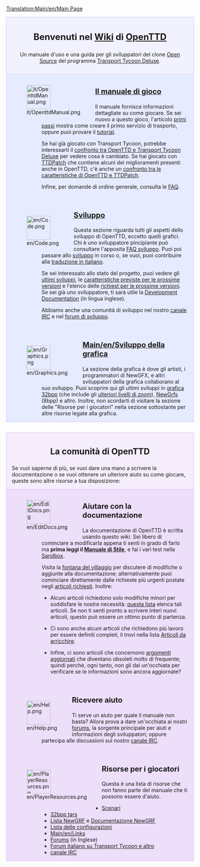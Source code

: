 [[Translation:Main/en/Main Page]]
<div style="background-color: #f1f2fe; border: 1px solid #c7c8fe; margin: 0; padding: 1em 1em 1em 1em; text-align:center">
<div style="font-size:1.7em; font-weight:bold">Benvenuti nel [http://it.wikipedia.org/wiki/Wiki Wiki] di <span class="plainlinks">[http://www.openttd.org/ OpenTTD]</span> </div>
Un manuale d'uso e una guida per gli sviluppatori del clone [http://www.opensource.org/ Open Source] del programma [[Main/it/Transport Tycoon Deluxe|Transport Tycoon Deluxe]].
</div>
<div style="background-color: #E7EBFF; border: 1px solid #c7c8fe; border-top:none; padding: 1em 1em 0em 1em; margin-bottom:2em">
<div style="float:left">[[File:it/OpenttdManual.png|64px]]</div>
<div style="margin-left:80px; margin-bottom:4em">
<div style="font-size:1.4em; font-weight:bold">[[Main/it/OpenTTD|Il manuale di gioco]]</div>
Il manuale fornisce informazioni dettagliate su come giocare. Se sei nuovo a questo gioco, l'articolo [[Main/it/Primi passi|primi passi]] mostra come creare il primo servizio di trasporto, oppure puoi provare il [[Main/it/Tutorial|tutorial]].

Se hai già giocato con Transport Tycoon, potrebbe interessarti il [[Main/it/Differenze rispetto a TTD|confronto tra OpenTTD e Transport Tycoon Deluxe]] per vedere cosa è cambiato. Se hai giocato con [[Main/it/TTDPatch|TTDPatch]] che contiene alcuni dei miglioramenti presenti anche in OpenTTD, c'è anche un [[Main/it/Confronto tra le caratteristiche di OpenTTD e TTDPatch|confronto tra le caratteristiche di OpenTTD e TTDPatch]].

Infine, per domande di ordine generale, consulta le [[Main/it/FAQ|FAQ]].
</div>

<div style="float:left">[[File:en/Code.png|64px]]</div>
<div style="margin-left:80px; margin-bottom:4em">
<div style="font-size:1.4em; font-weight:bold">[[Main/it/Sviluppo|Sviluppo]]</div>
Questa sezione riguarda tutti gli aspetti dello sviluppo di OpenTTD, eccetto quelli grafici. Chi è uno sviluppatore pincipiante può consultare l'apposita [[Main/en/FAQ sviluppo|FAQ sviluppo]]. Puoi poi passare allo [[Main/it/sviluppo|sviluppo]] in corso o, se vuoi, puoi contribuire alla [[Main/it/Internazionalizzazione|traduzione in italiano]]. 

Se sei interessato allo stato del progetto, puoi vedere gli [[Main/it/Sviluppi recenti e attuali|ultimi sviluppi]], le [[Main/it/roadmap|caratteristiche previste per le prossime versioni]] e l'elenco delle [[Main/it/caratteristiche richieste|richiest per le prossime versioni]]. Se sei già uno sviluppatore, ti sarà utile la [[Main/en/Development|Development Documentation]] (in lingua inglese).

Abbiamo anche una comunità di sviluppo nel nostro [[Main/en/IRC channel|canale IRC]] e nel [http://www.tt-forums.net/viewforum.php?f=33 forum di sviluppo].
</div>

<div style="float:left">[[File:en/Graphics.png|64px]]</div>
<div style="margin-left:80px; margin-bottom:1em; min-height:64px">
<div style="font-size:1.4em; font-weight:bold">[[Main/en/Sviluppo della grafica]]</div>
La sezione della grafica è dove gli artisti, i programmatori di NewGFX, e altri sviluppatori della grafica collaborano al suo sviluppo. Puoi scoprire qui gli ultimi sviluppi in [[Main/en/32bit Graphics Development|grafica 32bpp]] (che include gli [[Main/en/Playing with 32 bpp graphics|ulteriori livelli di zoom]]), [[Main/en/NewGRF|NewGrfs]] (8bpp) e altro. Inoltre, non scordarti di visitare la sezione delle "Risorse per i giocatori" nella sezione sottostante per altre risorse legate alla grafica.
</div>

</div>

<div style="background-color: #F5EDFC; border: 1px solid #E1BBFF; margin: 0; padding: 1em 1em 0em 1em;">
<div style="font-size:1.6em; font-weight:bold; text-align:center">La comunità di OpenTTD</div>
Se vuoi saperne di più, se vuoi dare una mano a scrivere la documentazione o se vuoi ottenere un ulteriore aiuto su come giocare, queste sono altre risorse a tua disposizione:
</div>

<div style="background-color: #EDDEFA; border: 1px solid #E1BBFF; border-top:none; padding: 1em 1em 0em 1em;">

<div style="float:left">[[File:en/EditDocs.png|64px]]</div>
<div style="margin-left:80px; margin-bottom:4em">
<div style="font-size:1.4em; font-weight:bold">Aiutare con la documentazione</div>
La documentazione di OpenTTD è scritta usando questo ''wiki''. Sei libero di cominciare a modificarla appena ti senti in grado di farlo ma '''prima leggi il [[Main/en/Manual of Style|Manuale di Stile]]''', e fai i vari test nella [[Main/en/Sandbox|Sandbox]].  

Visita la [[Main/en/Village Pump|fontana del villaggio]] per discutere di modifiche o aggiunte alla documentazione; alternativamente puoi cominciare direttamente dalle richieste più urgenti postate negli [[Main/en/Requested Articles|articoli richiesti]]. Inoltre:

*Alcuni articoli richiedono solo modifiche minori per soddisfare le nostre necessità: [[Category/en/To do|questa lista]] elenca tali articoli. Se non ti senti pronto a scrivere interi nuovi articoli, questo può essere un ottimo punto di partenza. 

*Ci sono anche alcuni articoli che richiedono più lavoro per essere definiti completi, li trovi nella lista [[Category/en/Articles to be expanded|Articoli da arricchire]].

*Infine, ci sono articoli che concernono [[Category/en/Current events|argomenti aggiornati]] che diventano obsoleti molto di frequente; quindi perchè, ogni tanto, non gli dai un'occhiata per verificare se le informazioni sono ancora aggiornate?
</div>

<div style="float:left">[[File:en/Help.png|64px]]</div>
<div style="margin-left:80px; margin-bottom:4em">
<div style="font-size:1.4em; font-weight:bold">Ricevere aiuto</div>
Ti serve un aiuto per quale il manuale non basta? Allora prova a dare un'occhiata ai nostri [http://www.tt-forums.net/viewforum.php?f=55 forums], la sorgente principale per aiuti e informazioni degli sviluppatori; oppure partecipa alle discussioni sul nostro [[Main/en/IRC channel|canale IRC]].
</div>

<div style="float:left">[[File:en/PlayerResources.png|64px]]</div>
<div style="margin-left:80px; margin-bottom:1em">
<div style="font-size:1.4em; font-weight:bold">Risorse per i giocatori</div>
Questa è una lista di risorse che non fanno parte del manuale che ti possono essere d'aiuto.
*[[Main/en/List of player-made scenarios|Scenari]]
*[[Main/en/List of downloadable 32 bpp tars|32bpp tars]]
*[[Main/en/NewGRF List|Lista NewGRF]] e [[Main/en/NewGRF|Documentazione NewGRF]]
*[[Main/en/Advanced Settings|Lista delle configurazioni]]
*[[Main/en/Links]]
*[http://www.tt-forums.net/viewforum.php?f=55 Forums] (in Inglese)
*[http://wolf01.game-host.org/forum/index.php Forum italiano su Transport Tycoon e altro]
*[[Main/en/IRC channel|canale IRC]]
</div>
</div>